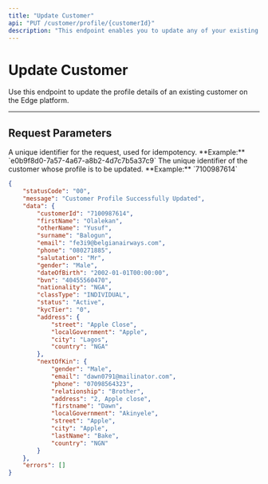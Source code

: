 ```yaml
---
title: "Update Customer"
api: "PUT /customer/profile/{customerId}"
description: "This endpoint enables you to update any of your existing customer's details."
---
```


# Update Customer

Use this endpoint to update the profile details of an existing customer on the Edge platform.

---

## Request Parameters

<ParamField header="requestId" type="string" required>
  A unique identifier for the request, used for idempotency.  
  **Example:** `e0b9f8d0-7a57-4a67-a8b2-4d7c7b5a37c9`
</ParamField>

<ParamField path="customerId" type="string" required>
  The unique identifier of the customer whose profile is to be updated.  
  **Example:** `7100987614`
</ParamField>

```json
{
	"statusCode": "00",
	"message": "Customer Profile Successfully Updated",
	"data": {
		"customerId": "7100987614",
		"firstName": "Olalekan",
		"otherName": "Yusuf",
		"surname": "Balogun",
		"email": "fe3i9@belgianairways.com",
		"phone": "080271885",
		"salutation": "Mr",
		"gender": "Male",
		"dateOfBirth": "2002-01-01T00:00:00",
		"bvn": "40455560470",
		"nationality": "NGA",
		"classType": "INDIVIDUAL",
		"status": "Active",
		"kycTier": "0",
		"address": {
			"street": "Apple Close",
			"localGovernment": "Apple",
			"city": "Lagos",
			"country": "NGA"
		},
		"nextOfKin": {
			"gender": "Male",
			"email": "dawn0791@mailinator.com",
			"phone": "07098564323",
			"relationship": "Brother",
			"address": "2, Apple close",
			"firstname": "Dawn",
			"localGovernment": "Akinyele",
			"street": "Apple",
			"city": "Apple",
			"lastName": "Bake",
			"country": "NGN"
		}
	},
	"errors": []
}
```

</ResponseExample>
